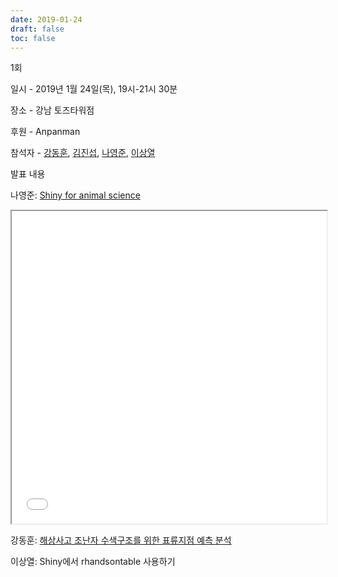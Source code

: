 ```yaml
---
date: 2019-01-24
draft: false
toc: false
---
```


1회

일시 - 2019년 1월 24일(목), 19시-21시 30분

장소 - 강남 토즈타워점

<!-- * 카카오맵 - 지도퍼가기 -->
<!-- 1. 지도 노드 -->
<div id="daumRoughmapContainer1692325572445" class="root_daum_roughmap root_daum_roughmap_landing"></div>

<!--
	2. 설치 스크립트
	* 지도 퍼가기 서비스를 2개 이상 넣을 경우, 설치 스크립트는 하나만 삽입합니다.
-->
<script charset="UTF-8" class="daum_roughmap_loader_script" src="https://ssl.daumcdn.net/dmaps/map_js_init/roughmapLoader.js"></script>

<!-- 3. 실행 스크립트 -->
<script charset="UTF-8">
	new daum.roughmap.Lander({
		"timestamp" : "1692325572445",
		"key" : "2fvkp",
		"mapWidth" : "640",
		"mapHeight" : "360"
	}).render();
</script>

후원 - Anpanman

참석자 - [강동훈](https://github.com/DonghoonGang), [김진섭](https://github.com/jinseob2kim), [나영준](https://github.com/YoungjunNa), [이상열](https://github.com/syleeie2310)

발표 내용

나영준: [Shiny for animal science](https://github.com/YoungjunNa/2019Shiny_meetup)

<iframe width = '100%' height ='500px' class = 'slide-deck' src = 'Shiny for animal science.pdf#zoom=FitH'></iframe>


강동훈: [해상사고 조난자 수색구조를 위한 표류지점 예측 분석](http://marine.mt.co.kr/articleView.html?no=2018091010384484849&sec=experience)

이상열: Shiny에서 rhandsontable 사용하기
